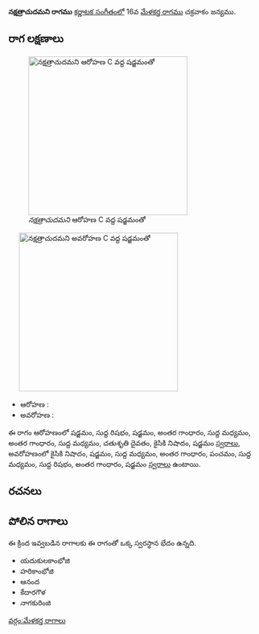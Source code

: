 {{Infobox ragam
	| name          	=  నక్షత్రాచుదమని
	| synonym	    	= 
	| mela          	= 
	| chakra        	= 
	| janaka        	= 
	| type          	= షడవ
	| arohanam      	= {{svaraC|S|R1|S|G3|M1|G3|M1|D2|N2|S'}} 
	| avarohanam    	= {{svaraC|N2|S|M1|G3|P|M1|R1|G3|S}}
	| jeeva         	=
	| chhaya        	=
	| nyasa         	=
	| vishesha      	= 
	| equivalent  		= 
}}
{{కర్ణాటక సంగీత రాగాలు}}
''' నక్షత్రాచుదమని రాగము''' [[కర్ణాటక సంగీతం]]లో 16వ [[మేళకర్త రాగము]] చక్రవాకం జన్యము. 


==రాగ లక్షణాలు==
[[Image:naksatracudamani_ar_kb2wiki.png|thumb|right|316px|'' నక్షత్రాచుదమని'' ఆరోహణ C వద్ద షడ్జమంతో]]
	[[Image:naksatracudamani_av_kb2wiki.png|thumb|right|316px|'' నక్షత్రాచుదమని'' అవరోహణ C వద్ద షడ్జమంతో]]

* ఆరోహణ : {{svaraC|S|R1|S|G3|M1|G3|M1|D2|N2|S'}} 
* అవరోహణ : {{svaraC|N2|S|M1|G3|P|M1|R1|G3|S}}

ఈ రాగం ఆరోహణంలో షడ్జమం, సుద్ద  రిషభం, షడ్జమం, అంతర గాంధారం, సుద్ద మధ్యమం, అంతర గాంధారం, సుద్ద మధ్యమం, చతుశృతి దైవతం, కైసికి నిషాదం, షడ్జమం [[స్వరాలు]], అవరోహణంలో కైసికి నిషాదం, షడ్జమం, సుద్ద మధ్యమం, అంతర గాంధారం, పంచమం, సుద్ద మధ్యమం, సుద్ద  రిషభం, అంతర గాంధారం, షడ్జమం [[స్వరాలు]] ఉంటాయి.

==రచనలు==



==పోలిన రాగాలు==
ఈ క్రింద ఇవ్వబడిన రాగాలకు ఈ రాగంతో ఒక్క స్వరస్థాన భేదం ఉన్నది.
* యదుకులకాంభోజి
* హరికాంభోజి
* ఆనంద
* కేదారగౌళ
* నాగకురింజి



[[వర్గం:మేళకర్త రాగాలు]]
